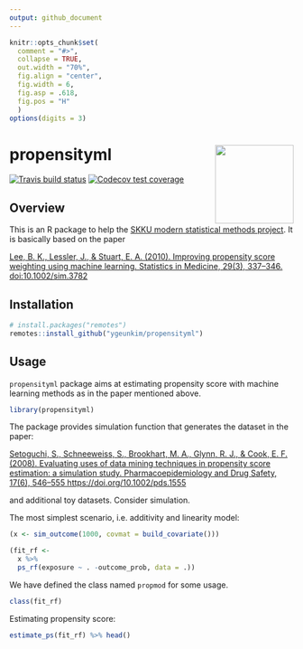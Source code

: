 ```yaml
---
output: github_document
---
```


```r
knitr::opts_chunk$set(
  comment = "#>",
  collapse = TRUE,
  out.width = "70%",
  fig.align = "center",
  fig.width = 6,
  fig.asp = .618,
  fig.pos = "H"
  )
options(digits = 3)
```

# propensityml <a href='https://github.com/ygeunkim/propensityml'><img src='man/figures/logo.png' align="right" height="139" /></a>

[![Travis build status](https://travis-ci.com/ygeunkim/propensityml.svg?branch=master)](https://travis-ci.com/ygeunkim/propensityml)
[![Codecov test coverage](https://codecov.io/gh/ygeunkim/propensityml/branch/master/graph/badge.svg)](https://codecov.io/gh/ygeunkim/propensityml?branch=master)

## Overview

This is an R package to help the [SKKU modern statistical methods project](https://github.com/ygeunkim/psweighting-ml). It is basically based on the paper

[Lee, B. K., Lessler, J., & Stuart, E. A. (2010). Improving propensity score weighting using machine learning. Statistics in Medicine, 29(3), 337–346. doi:10.1002/sim.3782](https://onlinelibrary.wiley.com/doi/abs/10.1002/sim.3782)

## Installation

```r
# install.packages("remotes")
remotes::install_github("ygeunkim/propensityml")
```

## Usage

`propensityml` package aims at estimating propensity score with machine learning methods as in the paper mentioned above.

```r
library(propensityml)
```

The package provides simulation function that generates the dataset in the paper:

[Setoguchi, S., Schneeweiss, S., Brookhart, M. A., Glynn, R. J., & Cook, E. F. (2008). Evaluating uses of data mining techniques in propensity score estimation: a simulation study. Pharmacoepidemiology and Drug Safety, 17(6), 546–555 https://doi.org/10.1002/pds.1555](https://onlinelibrary.wiley.com/doi/abs/10.1002/pds.1555)

and additional toy datasets. Consider simulation.

The most simplest scenario, i.e. additivity and linearity model:

```r
(x <- sim_outcome(1000, covmat = build_covariate()))
```

```r
(fit_rf <- 
  x %>% 
  ps_rf(exposure ~ . -outcome_prob, data = .))
```

We have defined the class named `propmod` for some usage.

```r
class(fit_rf)
```

Estimating propensity score:

```r
estimate_ps(fit_rf) %>% head()
```




